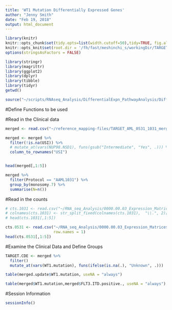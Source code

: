 ```yaml
---
title: 'WT1 Mutation Differentially Expressed Genes'
author: "Jenny Smith"
date: "Feb 19, 2018"
output: html_document
---
```




```r
library(knitr)
knitr::opts_chunk$set(tidy.opts=list(width.cutoff=50),tidy=TRUE, fig.align='center', fig.height=5, fig.width=8, dpi = 600)
knitr::opts_knit$set(root.dir = '/fh/fast/meshinchi_s/workingDir/TARGET/AML_TARGET/RNA/mRNAseq/analysis/2017.06.20_DEGs_RareVariants')
options(stringsAsFactors = FALSE)
```


```r
library(stringr)
library(magrittr)
library(ggplot2)
library(dplyr)
library(tibble)
library(tidyr)
getwd()
```

```r
source("~/scripts/RNAseq_Analysis/DifferentialExpn_PathwayAnalysis/DifferentialExpressionPipeline_01.07.19.r")
```


#Define Functions to be used



#Read in the Clinical data


```r
merged <- read.csv("~/reference_mapping-files/TARGET_AML_0531_1031_merged_CDEs_1.10.19.csv")

merged <- merged %>%
  filter(!is.na(USI)) %>%
  # mutate_at(vars(NUP98.NSD1), funs(gsub("Intermediate", "Yes", .))) %>%
  column_to_rownames("USI")


head(merged[,1:5])

```


```r
merged %>%
  filter(Protocol == "AAML1031") %>%
  group_by(monosomy.7) %>%
  summarise(N=n())

```


#Read in the counts

```r
# cts.1031 <- read.csv("~/RNA_seq_Analysis/0000.00.03_Expression_Matrices/TARGET_AML_AAML1031_dupGenesRemoved_FractionalCounts.csv", stringsAsFactors = FALSE, row.names = 1)
# colnames(cts.1031) <- str_split_fixed(colnames(cts.1031),  "\\.", 2)[,1]
# head(cts.1031[,1:5])
```

```r
cts.0531 <- read.csv("~/RNA_seq_Analysis/0000.00.03_Expression_Matrices/TARGET_AML_AAML0531_dupGenesRemoved_FractionalCounts.csv", stringsAsFactors = FALSE,
                     row.names = 1)
head(cts.0531[,1:5])
```



#Examine the Clinical Data and Define Groups

```r
TARGET.CDE <- merged %>% 
  filter()
  mutate_at(vars(WT1.mutation), funs(ifelse(is.na(.), "Unknown", .)))

```


```r
table(merged.update$WT1.mutation, useNA = "always")
```

```r
table(merged$WT1.mutation,merged$FLT3.ITD.positive., useNA = "always")
```





#Session Information 

```r
sessionInfo()
```

